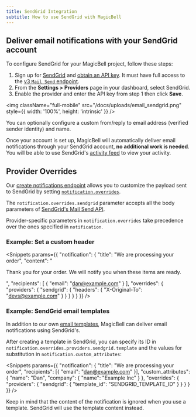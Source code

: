 ```yaml
---
title: SendGrid Integration
subtitle: How to use SendGrid with MagicBell
---
```


## Deliver email notifications with your SendGrid account

To configure SendGrid for your MagicBell project, follow these steps:

1. Sign up for [SendGrid](https://signup.sendgrid.com/) and [obtain an API key](https://docs.sendgrid.com/ui/account-and-settings/api-keys). It must have full access to the [v3 `Mail Send` endpoint](https://docs.sendgrid.com/api-reference/mail-send/mail-send).
1. From the **Settings > Providers** page in your dashboard, select SendGrid.
1. Enable the provider and enter the API key from step 1 then click **Save**.

<img
  className="full-mobile"
  src="/docs/uploads/email_sendgrid.png"
  style={{ width: '100%', height: 'intrinsic' }}
/>

<Note>
  You can optionally configure a custom from/reply to email address (verified sender
  identity) and name.
</Note>

Once your account is set up, MagicBell will automatically deliver email
notifications through your SendGrid account, **no additional work is needed**. You will
be able to use SendGrid's [activity feed](https://app.sendgrid.com/email_activity)
to view your activity.

## Provider Overrides

Our [create notifications endpoint](/docs/rest-api/reference#create-notification) allows you to customize the payload sent to SendGrid by setting [`notification.overrides`](/docs/overrides).

The `notification.overrides.sendgrid` parameter accepts all the body parameters of [SendGrid's Mail Send API](https://docs.sendgrid.com/api-reference/mail-send/mail-send).

Provider-specific parameters in `notification.overrides` take precedence over the ones specified in `notification`.

### Example: Set a custom header

<Snippets params={{
  "notification": {
    "title": "We are processing your order",
    "content": "<p>Thank you for your order. We will notify you when these items are ready.</p>",
    "recipients": [
      {
        "email": "dan@example.com"
      }
    ],
    "overrides": {
      "providers": {
        "sendgrid": {
          "headers": {
            "X-Original-To": "devs@example.com"
          }
        }
      }
    }
  }
}} />

### Example: SendGrid email templates

In addition to our own [email templates](/docs/templates), MagicBell can deliver email notifications using SendGrid's.

After creating a template in SendGrid, you can specify its ID in `notification.overrides.providers.sendgrid.template` and the values for substitution in `notification.custom_attributes`:

<Snippets params={{
  "notification": {
    "title": "We are processing your order",
    "recipients": [{
      "email": "dan@example.com"
    }],
    "custom_attributes": {
      "name": "Dan",
      "company": {
        "name": "Example Inc"
      }
    },
    "overrides": {
      "providers": {
        "sendgrid": {
          "template_id": "SENDGRID_TEMPLATE_ID"
        }
      }
    }
  }
}} />

Keep in mind that the content of the notification is ignored when you use a
template. SendGrid will use the template content instead.
